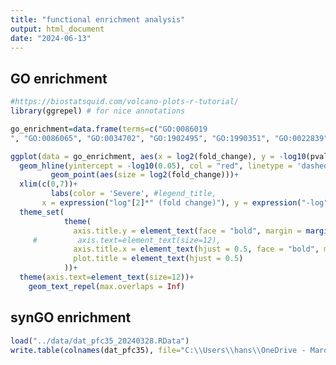 ---
title: "functional enrichment analysis"
output: html_document
date: "2024-06-13"
---


## GO enrichment 


```{r, echo=F, message=F, warning=F}
#https://biostatsquid.com/volcano-plots-r-tutorial/
library(ggrepel) # for nice annotations

go_enrichment=data.frame(terms=c("GO:0086019
", "GO:0086065", "GO:0034702", "GO:1902495", "GO:1990351", "GO:0022839", "GO:0022836", "GO:0022890", "GO:0015318"), fold_change=c(63.56, 39.91, 18.26, 13.69, 13.41, 10.09, 10.09, 8.09, 6.61), pvalue=c(0.00401, 0.0274, 0.000389, 0.00207, 0.00234, 0.015, 0.015, 0.013, 0.045))

ggplot(data = go_enrichment, aes(x = log2(fold_change), y = -log10(pvalue), label = terms)) +
  geom_hline(yintercept = -log10(0.05), col = "red", linetype = 'dashed') +
         geom_point(aes(size = log2(fold_change)))+
  xlim(c(0,7))+
         labs(color = 'Severe', #legend_title, 
       x = expression("log"[2]*" (fold change)"), y = expression("-log"[10]*"(p value)")) +
  theme_set(
            theme(
              axis.title.y = element_text(face = "bold", margin = margin(0,20,0,0), size = rel(1.5), color = 'black'),
     #         axis.text=element_text(size=12), 
              axis.title.x = element_text(hjust = 0.5, face = "bold", margin = margin(20,0,0,0), size = rel(1.5), color = 'black'),
              plot.title = element_text(hjust = 0.5)
            ))+
  theme(axis.text=element_text(size=12))+
    geom_text_repel(max.overlaps = Inf)
```




## synGO enrichment


```{r, echo=F, message=F, warning=F, eval=F}
load("../data/dat_pfc35_20240328.RData")
write.table(colnames(dat_pfc35), file="C:\\Users\\hans\\OneDrive - Marquette University\\SCZ-DAWN\\3100Genes.txt",row.names=F, col.names = F, quote = F) # output this gene list as input for GO enrichment analysis
```

